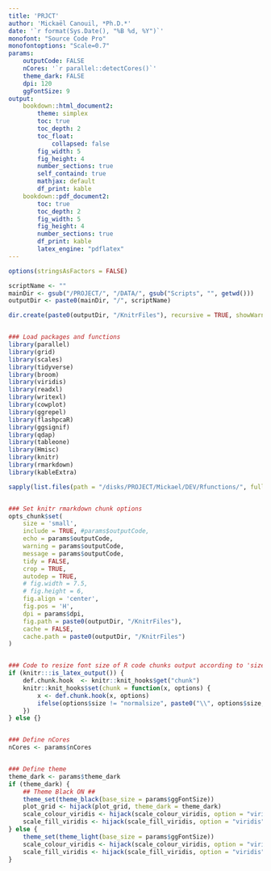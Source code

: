 ```yaml
---
title: 'PRJCT'
author: 'Mickaël Canouil, *Ph.D.*'
date: '`r format(Sys.Date(), "%B %d, %Y")`'
monofont: "Source Code Pro"
monofontoptions: "Scale=0.7"
params:
    outputCode: FALSE
    nCores: '`r parallel::detectCores()`'
    theme_dark: FALSE
    dpi: 120
    ggFontSize: 9
output:
    bookdown::html_document2:
        theme: simplex
        toc: true
        toc_depth: 2
        toc_float: 
            collapsed: false
        fig_width: 5
        fig_height: 4
        number_sections: true
        self_containd: true
        mathjax: default
        df_print: kable
    bookdown::pdf_document2:
        toc: true
        toc_depth: 2
        fig_width: 5
        fig_height: 4
        number_sections: true
        df_print: kable
        latex_engine: "pdflatex"
---
```


```r
options(stringsAsFactors = FALSE)

scriptName <- ""
mainDir <- gsub("/PROJECT/", "/DATA/", gsub("Scripts", "", getwd()))
outputDir <- paste0(mainDir, "/", scriptName)

dir.create(paste0(outputDir, "/KnitrFiles"), recursive = TRUE, showWarnings = FALSE)


### Load packages and functions
library(parallel)
library(grid)
library(scales)
library(tidyverse)
library(broom)
library(viridis)
library(readxl)
library(writexl)
library(cowplot)
library(ggrepel)
library(flashpcaR)
library(ggsignif)
library(qdap)
library(tableone)
library(Hmisc)
library(knitr)
library(rmarkdown)
library(kableExtra)

sapply(list.files(path = "/disks/PROJECT/Mickael/DEV/Rfunctions/", full.names = TRUE), source) %>% invisible()


### Set knitr rmarkdown chunk options
opts_chunk$set(
    size = 'small',
    include = TRUE, #params$outputCode,
    echo = params$outputCode,
    warning = params$outputCode,
    message = params$outputCode,
    tidy = FALSE,
    crop = TRUE,
    autodep = TRUE,
    # fig.width = 7.5,
    # fig.height = 6,
    fig.align = 'center',
    fig.pos = 'H',
    dpi = params$dpi,
    fig.path = paste0(outputDir, "/KnitrFiles"),
    cache = FALSE,
    cache.path = paste0(outputDir, "/KnitrFiles")
)


### Code to resize font size of R code chunks output according to 'size' option (only LATEX)
if (knitr:::is_latex_output()) {
    def.chunk.hook  <- knitr::knit_hooks$get("chunk")
    knitr::knit_hooks$set(chunk = function(x, options) {
        x <- def.chunk.hook(x, options)
        ifelse(options$size != "normalsize", paste0("\\", options$size,"\n\n", x, "\n\n \\normalsize"), x)
    })
} else {}


### Define nCores
nCores <- params$nCores


### Define theme
theme_dark <- params$theme_dark
if (theme_dark) {
    ## Theme Black ON ##
    theme_set(theme_black(base_size = params$ggFontSize))
    plot_grid <- hijack(plot_grid, theme_dark = theme_dark)
    scale_colour_viridis <- hijack(scale_colour_viridis, option = "viridis", begin = 2/5, end = 1, direction = -1)
    scale_fill_viridis <- hijack(scale_fill_viridis, option = "viridis", begin = 2/5, end = 1, direction = -1)
} else {
    theme_set(theme_light(base_size = params$ggFontSize))
    scale_colour_viridis <- hijack(scale_colour_viridis, option = "viridis", begin = 0, end = 4/5)
    scale_fill_viridis <- hijack(scale_fill_viridis, option = "viridis", begin = 0, end = 4/5)
}    

```
